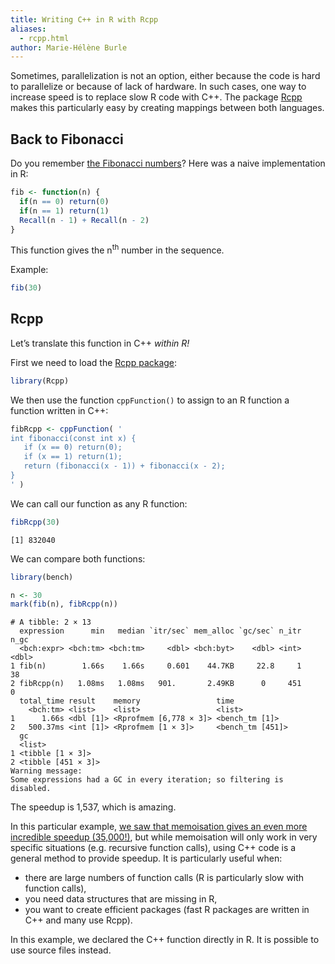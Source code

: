 ```yaml
---
title: Writing C++ in R with Rcpp
aliases:
  - rcpp.html
author: Marie-Hélène Burle
---
```


:::{.def}

Sometimes, parallelization is not an option, either because the code is hard to parallelize or because of lack of hardware. In such cases, one way to increase speed is to replace slow R code with C++. The package [Rcpp](https://cran.r-project.org/web/packages/Rcpp/index.html) makes this particularly easy by creating mappings between both languages.

:::

## Back to Fibonacci

Do you remember [the Fibonacci numbers](memory.html#caching-in-memory)? Here was a naive implementation in R:

```r
fib <- function(n) {
  if(n == 0) return(0)
  if(n == 1) return(1)
  Recall(n - 1) + Recall(n - 2)
}
```

This function gives the n^th^ number in the sequence.

:::{.example}

Example:

:::

```r
fib(30)
```

## Rcpp

Let's translate this function in C++ *within R!*

First we need to load the [Rcpp package](https://cran.r-project.org/web/packages/Rcpp/index.html):

```r
library(Rcpp)
```

We then use the function `cppFunction()` to assign to an R function a function written in C++:

```r
fibRcpp <- cppFunction( '
int fibonacci(const int x) {
   if (x == 0) return(0);
   if (x == 1) return(1);
   return (fibonacci(x - 1)) + fibonacci(x - 2);
}
' )
```

We can call our function as any R function:

```.r
fibRcpp(30)
```

```
[1] 832040
```

We can compare both functions:

```.r
library(bench)

n <- 30
mark(fib(n), fibRcpp(n))
```

```
# A tibble: 2 × 13
  expression      min   median `itr/sec` mem_alloc `gc/sec` n_itr  n_gc
  <bch:expr> <bch:tm> <bch:tm>     <dbl> <bch:byt>    <dbl> <int> <dbl>
1 fib(n)        1.66s    1.66s     0.601    44.7KB     22.8     1    38
2 fibRcpp(n)   1.08ms   1.08ms   901.       2.49KB      0     451     0
  total_time result    memory                 time            
    <bch:tm> <list>    <list>                 <list>          
1      1.66s <dbl [1]> <Rprofmem [6,778 × 3]> <bench_tm [1]>  
2   500.37ms <int [1]> <Rprofmem [1 × 3]>     <bench_tm [451]>
  gc                
  <list>            
1 <tibble [1 × 3]>  
2 <tibble [451 × 3]>
Warning message:
Some expressions had a GC in every iteration; so filtering is disabled.
```

The speedup is 1,537, which is amazing.

In this particular example, [we saw that memoisation gives an even more incredible speedup (35,000!)](memory.html#caching-in-memory), but while memoisation will only work in very specific situations (e.g. recursive function calls), using C++ code is a general method to provide speedup. It is particularly useful when:

- there are large numbers of function calls (R is particularly slow with function calls),
- you need data structures that are missing in R,
- you want to create efficient packages (fast R packages are written in C++ and many use Rcpp).

:::{.note}

In this example, we declared the C++ function directly in R. It is possible to use source files instead.

:::
